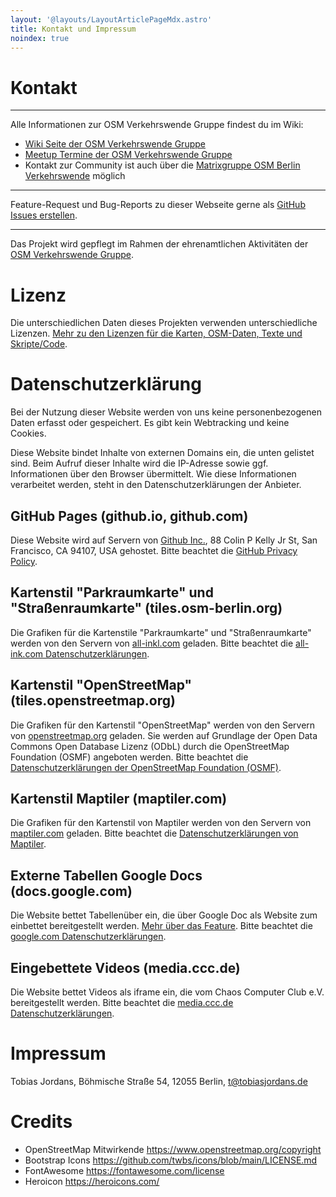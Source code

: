 ```yaml
---
layout: '@layouts/LayoutArticlePageMdx.astro'
title: Kontakt und Impressum
noindex: true
---
```



<Notice className="mb-12!">

<h1 class="text-sky-700">Kontakt</h1>

<hr class="my-6! border-white!" />

Alle Informationen zur OSM Verkehrswende Gruppe findest du im Wiki:

- [Wiki Seite der OSM Verkehrswende Gruppe](https://wiki.openstreetmap.org/wiki/Verkehrswende-Meetup)
- [Meetup Termine der OSM Verkehrswende Gruppe](https://wiki.openstreetmap.org/wiki/Verkehrswende-Meetup#Meetups)
- Kontakt zur Community ist auch über die [Matrixgruppe OSM Berlin Verkehrswende](https://matrix.to/#/#osmberlinverkehr:matrix.org) möglich

<hr class="my-6! border-white!" />

Feature-Request und Bug-Reports zu dieser Webseite gerne als [GitHub Issues erstellen](https://github.com/osmberlin/www.osm-verkehrswende.org).

<hr class="my-6! border-white!" />

Das Projekt wird gepflegt im Rahmen der ehrenamtlichen Aktivitäten der [OSM Verkehrswende Gruppe](https://wiki.openstreetmap.org/wiki/Berlin/Verkehrswende).

</Notice>

# Lizenz

Die unterschiedlichen Daten dieses Projekten verwenden unterschiedliche Lizenzen. [Mehr zu den Lizenzen für die Karten, OSM-Daten, Texte und Skripte/Code](https://github.com/osmberlin/www.osm-verkehrswende.org/blob/main/LICENSE.md).

# Datenschutzerklärung

Bei der Nutzung dieser Website werden von uns keine personenbezogenen Daten erfasst oder gespeichert.
Es gibt kein Webtracking und keine Cookies.

Diese Website bindet Inhalte von externen Domains ein, die unten gelistet sind. Beim Aufruf dieser Inhalte wird die IP-Adresse sowie ggf. Informationen über den Browser übermittelt. Wie diese Informationen verarbeitet werden, steht in den Datenschutzerklärungen der Anbieter.

## GitHub Pages (github.io, github.com)

Diese Website wird auf Servern von [Github Inc.](https://www.github.com/), 88 Colin P Kelly Jr St, San Francisco, CA 94107, USA gehostet. Bitte beachtet die [GitHub Privacy Policy](https://help.github.com/articles/github-privacy-statement/).

## Kartenstil "Parkraumkarte" und "Straßenraumkarte" (tiles.osm-berlin.org)

Die Grafiken für die Kartenstile "Parkraumkarte" und "Straßenraumkarte" werden von den Servern von [all-inkl.com](https://all-inkl.com/info/impressum/) geladen. Bitte beachtet die [all-ink.com Datenschutzerklärungen](https://all-inkl.com/datenschutzinformationen/).

## Kartenstil "OpenStreetMap" (tiles.openstreetmap.org)

Die Grafiken für den Kartenstil "OpenStreetMap" werden von den Servern von [openstreetmap.org](https://www.openstreetmap.org) geladen. Sie werden auf Grundlage der Open Data Commons Open Database Lizenz (ODbL) durch die OpenStreetMap Foundation (OSMF) angeboten werden. Bitte beachtet die [Datenschutzerklärungen der OpenStreetMap Foundation (OSMF)](https://wiki.osmfoundation.org/wiki/Privacy_Policy).

## Kartenstil Maptiler (maptiler.com)

Die Grafiken für den Kartenstil von Maptiler werden von den Servern von [maptiler.com](https://www.maptiler.com) geladen. Bitte beachtet die [Datenschutzerklärungen von Maptiler](https://www.maptiler.com/privacy-policy/).

## Externe Tabellen Google Docs (docs.google.com)

Die Website bettet Tabellenüber ein, die über Google Doc als Website zum einbettet bereitgestellt werden. [Mehr über das Feature](https://support.google.com/a/users/answer/9308870?hl=de). Bitte beachtet die [google.com Datenschutzerklärungen](https://policies.google.com/privacy?hl=de-DE).

## Eingebettete Videos (media.ccc.de)

Die Website bettet Videos als iframe ein, die vom Chaos Computer Club e.V. bereitgestellt werden. Bitte beachtet die [media.ccc.de Datenschutzerklärungen](https://media.ccc.de/about.html#privacy).

# Impressum

Tobias Jordans, Böhmische Straße 54, 12055 Berlin, [t@tobiasjordans.de](mailto:t@tobiasjordans.de)

# Credits

- OpenStreetMap Mitwirkende https://www.openstreetmap.org/copyright
- Bootstrap Icons https://github.com/twbs/icons/blob/main/LICENSE.md
- FontAwesome https://fontawesome.com/license
- Heroicon https://heroicons.com/
